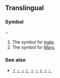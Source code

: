 ==Translingual==
===Symbol===
♂

#The symbol for [[male]].
#The symbol for [[Mars]].
===See also===
*[[☿]] [[♀]] [[♁]] [[☾]] [[♃]] [[♄]] [[♅]] [[♆]] [[♇]]